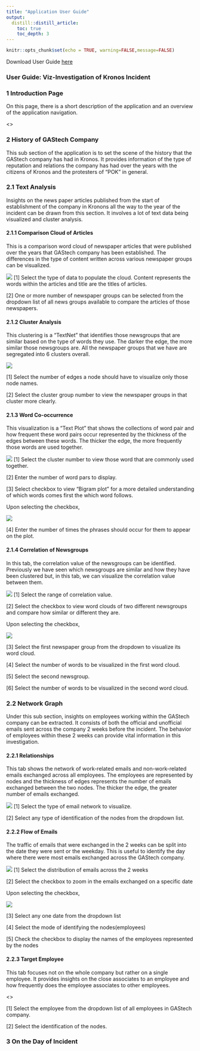 ```yaml
---
title: "Application User Guide"
output:
  distill::distill_article:
    toc: true
    toc_depth: 3
---
```


```r
knitr::opts_chunk$set(echo = TRUE, warning=FALSE,message=FALSE)
```

Download User Guide [here]()

### User Guide: Viz-Investigation of Kronos Incident

### 1	Introduction Page 

On this page, there is a short description of the application and an overview of the application navigation.

<>

### 2 History of GAStech Company

This sub section of the application is to set the scene of the history that the GAStech company has had in Kronos. It provides information of the type of reputation and relations the company has had over the years with the citizens of Kronos and the protesters of “POK” in general.

### 2.1	Text Analysis

Insights on the news paper articles published from the start of establishment of the company in Kronons all the way to the year of the incident can be drawn from this section. It involves a lot of text data being visualized and cluster analysis.  

#### 2.1.1	Comparison Cloud of Articles

This is a comparison word cloud of newspaper articles that were published over the years that GAStech company has been established. The differences in the type of content written across various newspaper groups can be visualized.

![](img/img1.png)
[1] Select the type of data to populate the cloud. Content represents the words within the articles and title are the titles of articles.

[2] One or more number of newspaper groups can be selected from the dropdown list of all news groups available to compare the articles of those newspapers.

#### 2.1.2   Cluster Analysis

This clustering is a “TextNet” that identifies those newsgroups that are similar based on the type of words they use. The darker the edge, the more similar those newsgroups are. All the newspaper groups that we have are segregated into 6 clusters overall. 


![](img/img2.png)

[1] Select the number of edges a node should have to visualize only those node names.

[2] Select the cluster group number to view the newspaper groups in that cluster more clearly.


#### 2.1.3   Word Co-occurrence

This visualization is a “Text Plot” that shows the collections of word pair and how frequent these word pairs occur represented by the thickness of the edges between these words. The thicker the edge, the more frequently those words are used together.

![](img/img3.png)
[1] Select the cluster number to view those word that are commonly used together.

[2] Enter the number of word pars to display.

[3] Select checkbox to view “Bigram plot” for a more detailed understanding of which words comes first the which word follows.

 Upon selecting the checkbox,

![](img/img4.png)

[4] Enter the number of times the phrases should occur for them to appear on the plot.

#### 2.1.4 Correlation of Newsgroups

In this tab, the correlation value of the newsgroups can be identified. Previously we have seen which newsgroups are similar and how they have been clustered but, in this tab, we can visualize the correlation value between them.


![](img/img5.png)
[1] Select the range of correlation value.

[2] Select the checkbox to view word clouds of two different newsgroups and compare how similar or different they are.

Upon selecting the checkbox,

![](img/img6.png)

[3] Select the first newspaper group from the dropdown to visualize its word cloud.

[4] Select the number of words to be visualized in the first word cloud.

[5] Select the second newsgroup.

[6] Select the number of words to be visualized in the second word cloud.

### 2.2 Network Graph
Under this sub section, insights on employees working within the GAStech company can be extracted. It consists of both the official and unofficial emails sent across the company 2 weeks before the incident. The behavior of employees within these 2 weeks can provide vital information in this investigation.

#### 2.2.1 Relationships
This tab shows the network of work-related emails and non-work-related emails exchanged across all employees. The employees are represented by nodes and the thickness of edges represents the number of emails exchanged between the two nodes. The thicker the edge, the greater number of emails exchanged.

![](img/img7.png)
[1] Select the type of email network to visualize.

[2] Select any type of identification of the nodes from the dropdown list.

#### 2.2.2 Flow of Emails

The traffic of emails that were exchanged in the 2 weeks can be split into the date they were sent or the weekday. This is useful to identify the day where there were most emails exchanged across the GAStech company.

![](img/img8.png)
[1] Select the distribution of emails across the 2 weeks

[2] Select the checkbox to zoom in the emails exchanged on a specific date

Upon selecting the checkbox,

![](img/img9.png)

[3] Select any one date from the dropdown list

[4] Select the mode of identifying the nodes(employees)

[5] Check the checkbox to display the names of the employees represented by the nodes

#### 2.2.3 Target Employee

This tab focuses not on the whole company but rather on a single employee. It provides insights on the close associates to an employee and how frequently does the employee associates to other employees.

<>

[1] Select the employee from the dropdown list of all employees in GAStech company.

[2] Select the identification of the nodes.

### 3	On the Day of Incident




